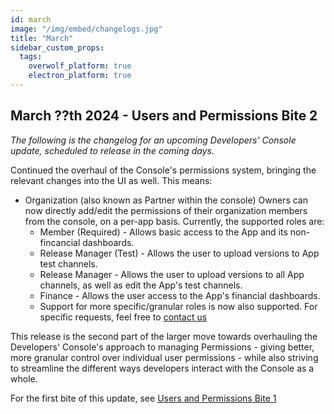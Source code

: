 ```yaml
---
id: march
image: "/img/embed/changelogs.jpg"
title: "March"
sidebar_custom_props:
  tags:
    overwolf_platform: true
    electron_platform: true
---
```


## March ??th 2024 - Users and Permissions Bite 2

*The following is the changelog for an upcoming Developers' Console update, scheduled to release in the coming days.*

Continued the overhaul of the Console's permissions system, bringing the relevant changes into the UI as well. This means:
- Organization (also known as Partner within the console) Owners can now directly add/edit the permissions of their organization
members from the console, on a per-app basis. Currently, the supported roles are:
  - Member (Required) - Allows basic access to the App and its non-fincancial dashboards.
  - Release Manager (Test) - Allows the user to upload versions to App test channels.
  - Release Manager - Allows the user to upload versions to all App channels, as well as edit the App's test channels.
  - Finance - Allows the user access to the App's financial dashboards.
  - Support for more specific/granular roles is now also supported. For specific requests, feel free to [contact us](/support/contact-us)

This release is the second part of the larger move towards overhauling the Developers' Console's
approach to managing Permissions - giving better, more granular control over individual user permissions -
while also striving to streamline the different ways developers interact with the Console as a whole.

For the first bite of this update, see [Users and Permissions Bite 1](/api/changelogs/developers-console/2024/february#february-28th-2024---users-and-permissions-bite-1)
